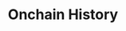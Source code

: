 ---
title: Onchain History
openapi: "GET /node/v1/onchain/history/{base}/{quote}"
sidebarTitle: Onchain History
---